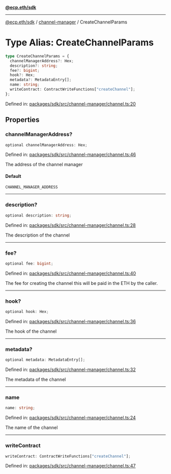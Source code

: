 [**@ecp.eth/sdk**](../../index.mdx)

***

[@ecp.eth/sdk](/sdk-reference/index.mdx) / [channel-manager](/sdk-reference/channel-manager/index.mdx) / CreateChannelParams

# Type Alias: CreateChannelParams

```ts
type CreateChannelParams = {
  channelManagerAddress?: Hex;
  description?: string;
  fee?: bigint;
  hook?: Hex;
  metadata?: MetadataEntry[];
  name: string;
  writeContract: ContractWriteFunctions["createChannel"];
};
```

Defined in: [packages/sdk/src/channel-manager/channel.ts:20](https://github.com/ecp-eth/comments-monorepo/blob/main/packages/sdk/src/channel-manager/channel.ts#L20)

## Properties

### channelManagerAddress?

```ts
optional channelManagerAddress: Hex;
```

Defined in: [packages/sdk/src/channel-manager/channel.ts:46](https://github.com/ecp-eth/comments-monorepo/blob/main/packages/sdk/src/channel-manager/channel.ts#L46)

The address of the channel manager

#### Default

```ts
CHANNEL_MANAGER_ADDRESS
```

***

### description?

```ts
optional description: string;
```

Defined in: [packages/sdk/src/channel-manager/channel.ts:28](https://github.com/ecp-eth/comments-monorepo/blob/main/packages/sdk/src/channel-manager/channel.ts#L28)

The description of the channel

***

### fee?

```ts
optional fee: bigint;
```

Defined in: [packages/sdk/src/channel-manager/channel.ts:40](https://github.com/ecp-eth/comments-monorepo/blob/main/packages/sdk/src/channel-manager/channel.ts#L40)

The fee for creating the channel this will be paid in the ETH by the caller.

***

### hook?

```ts
optional hook: Hex;
```

Defined in: [packages/sdk/src/channel-manager/channel.ts:36](https://github.com/ecp-eth/comments-monorepo/blob/main/packages/sdk/src/channel-manager/channel.ts#L36)

The hook of the channel

***

### metadata?

```ts
optional metadata: MetadataEntry[];
```

Defined in: [packages/sdk/src/channel-manager/channel.ts:32](https://github.com/ecp-eth/comments-monorepo/blob/main/packages/sdk/src/channel-manager/channel.ts#L32)

The metadata of the channel

***

### name

```ts
name: string;
```

Defined in: [packages/sdk/src/channel-manager/channel.ts:24](https://github.com/ecp-eth/comments-monorepo/blob/main/packages/sdk/src/channel-manager/channel.ts#L24)

The name of the channel

***

### writeContract

```ts
writeContract: ContractWriteFunctions["createChannel"];
```

Defined in: [packages/sdk/src/channel-manager/channel.ts:47](https://github.com/ecp-eth/comments-monorepo/blob/main/packages/sdk/src/channel-manager/channel.ts#L47)
